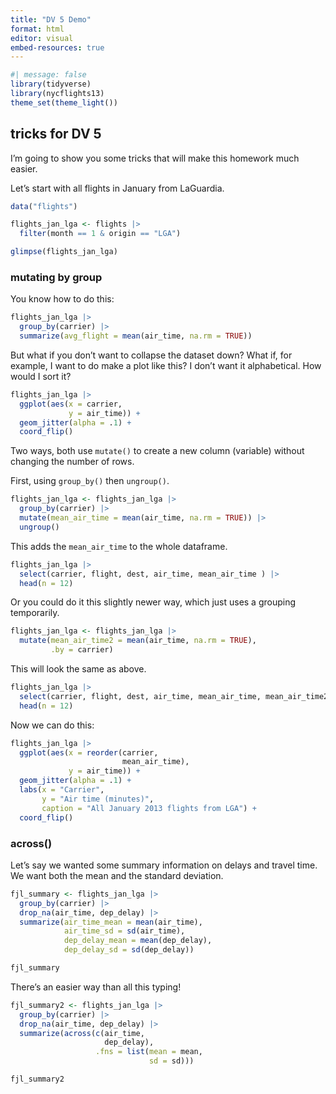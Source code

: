 ```yaml
---
title: "DV 5 Demo"
format: html
editor: visual
embed-resources: true
---
```


```r
#| message: false
library(tidyverse)
library(nycflights13)
theme_set(theme_light())
```

## tricks for DV 5

I'm going to show you some tricks that will make this homework much easier.

Let's start with all flights in January from LaGuardia.

```r
data("flights")

flights_jan_lga <- flights |> 
  filter(month == 1 & origin == "LGA")

glimpse(flights_jan_lga)
```

### mutating by group

You know how to do this:

```r
flights_jan_lga |>
  group_by(carrier) |> 
  summarize(avg_flight = mean(air_time, na.rm = TRUE))
```

But what if you don't want to collapse the dataset down? What if, for example, I want to do make a plot like this? I don't want it alphabetical. How would I sort it?

```r
flights_jan_lga |> 
  ggplot(aes(x = carrier,
             y = air_time)) +
  geom_jitter(alpha = .1) +
  coord_flip()
```

Two ways, both use `mutate()` to create a new column (variable) without changing the number of rows.

First, using `group_by()` then `ungroup()`.

```r
flights_jan_lga <- flights_jan_lga |> 
  group_by(carrier) |> 
  mutate(mean_air_time = mean(air_time, na.rm = TRUE)) |> 
  ungroup()
```

This adds the `mean_air_time` to the whole dataframe.

```r
flights_jan_lga |> 
  select(carrier, flight, dest, air_time, mean_air_time ) |> 
  head(n = 12)
```

Or you could do it this slightly newer way, which just uses a grouping temporarily.

```r
flights_jan_lga <- flights_jan_lga |> 
  mutate(mean_air_time2 = mean(air_time, na.rm = TRUE),
         .by = carrier)
```

This will look the same as above.

```r
flights_jan_lga |> 
  select(carrier, flight, dest, air_time, mean_air_time, mean_air_time2 ) |> 
  head(n = 12)
```

Now we can do this:

```r
flights_jan_lga |> 
  ggplot(aes(x = reorder(carrier,
                         mean_air_time),
             y = air_time)) +
  geom_jitter(alpha = .1) +
  labs(x = "Carrier",
       y = "Air time (minutes)",
       caption = "All January 2013 flights from LGA") +
  coord_flip()
```

### across()

Let's say we wanted some summary information on delays and travel time. We want both the mean and the standard deviation.

```r
fjl_summary <- flights_jan_lga |>
  group_by(carrier) |> 
  drop_na(air_time, dep_delay) |> 
  summarize(air_time_mean = mean(air_time),
            air_time_sd = sd(air_time),
            dep_delay_mean = mean(dep_delay),
            dep_delay_sd = sd(dep_delay))

fjl_summary
```

There's an easier way than all this typing!

```r
fjl_summary2 <- flights_jan_lga |> 
  group_by(carrier) |> 
  drop_na(air_time, dep_delay) |> 
  summarize(across(c(air_time,
                     dep_delay),
                   .fns = list(mean = mean,
                               sd = sd)))

fjl_summary2
```
